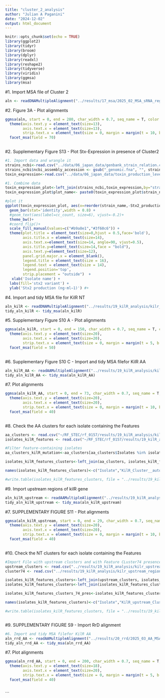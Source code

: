 ```yaml
---
title: "cluster_2_analysis"
author: "Julian A Paganini"
date: "2024-12-02"
output: html_document
---
```


```r
knitr::opts_chunk$set(echo = TRUE)
library(ggplot2)
library(tidyr)
library(broom)
library(dplyr)
library(readxl)
library(reshape2)
library(tidyverse)
library(viridis)
library(ggmsa)
library(msa)
```

#1. Import MSA file of Cluster 2
```r
aln <- readDNAMultipleAlignment("../results/17_msa/2025_02_MSA_sRNA_regions_feat_1_3_2_6.fasta") 
```

#2. Figure 3A - Plot alignments
```r
ggmsa(aln, start = 0, end = 280, char_width = 0.7, seq_name = T, color = "Chemistry_NT") +
  theme(axis.text.y = element_text(size=13), 
        axis.text.x = element_text(size=13),
        strip.text.x = element_text(size = 0, margin = margin(t = 10, b = 10))) +  # Increases space around facet labels
  facet_msa(field = 70)
 
```


#2. Supplementary Figure S13 -  Plot Stx-Expression in presence of Cluster2

```r
#1. Import data and wrangle it
strains_ncbi<-read.csv("../data/06_japan_data/genbank_strain_relation.csv", header=FALSE, col.names = c("ncbi_assembly_accession","strain_name"))
strains_ncbi$ncbi_assembly_accession <- gsub("_genomic.fna", "", strains_ncbi$ncbi_assembly_accession)
toxin_expression<-read.csv("../data/06_japan_data/toxin_production_level.tsv", sep="\t", header=TRUE)

#1. Combine data
toxin_expression_plot<-left_join(strains_ncbi,toxin_expression,by="strain_name")
toxin_expression_plot$plot_name<- paste0(toxin_expression_plot$strain_name, " (", toxin_expression_plot$stx2_subtype, ")")

#plot it
ggplot(toxin_expression_plot, aes(x=reorder(strain_name,-Stx2_production_levels), y=Stx2_production_levels, fill=stx2_subtype)) + 
  geom_bar(stat='identity',width = 0.8) +  
  #geom_text(aes(label=cc_count, size=6), vjust=-0.2)+
  theme_bw()+ 
  #coord_flip()+
  scale_fill_manual(values=c("#b9a8e1","#3f60c6")) +
  theme(plot.title = element_text(size=0,hjust = 0.5,face='bold'),
        axis.title.x = element_text(size=14), 
        axis.text.x=element_text(size=14, angle=90, vjust=0.5),
        axis.title.y=element_text(size=14,face = "bold"), 
        axis.text.y=element_text(size=12),
        panel.grid.major.x = element_blank(),
        legend.title = element_text(size = 16), 
        legend.text = element_text(size = 14),
        legend.position='top',
        strip.placement = "outside")  +
   xlab('Isolate name') + 
  labs(fill='stx2 variant') +
  ylab('Stx2 production (ng·ml−1)') #+
```


#4. Import and tidy MSA file for KilR NT
```r
aln_kilR <- readDNAMultipleAlignment("../results/19_kilR_analysis/kilr_cds/2025_03_MSA_output_mafft_modified.fasta")
tidy_aln_kilR <- tidy_msa(aln_kilR)
```

#5. Supplementary Figure S10 A -  Plot alignments
```r
ggmsa(aln_kilR, start = 0, end = 150, char_width = 0.7, seq_name = T, color = "Chemistry_NT") +
  theme(axis.text.y = element_text(size=20), 
        axis.text.x = element_text(size=20),
        strip.text.x = element_text(size = 0, margin = margin(t = 5, b = 5))) +  # Increases space around facet labels
  facet_msa(field = 50)
 
```

#6. Supplementary Figure S10 C - Import and tidy MSA filefor KilR AA
```r
aln_kilR_AA <- readAAMultipleAlignment("../results/19_kilR_analysis/kilr_cds/2025_03_MSA_AA_output_mafft_modified.fasta")
tidy_aln_kilR_AA <- tidy_msa(aln_kilR_AA)
```

#7. Plot alignments
```r
ggmsa(aln_kilR_AA, start = 0, end = 73, char_width = 0.7, seq_name = T, color = "Chemistry_AA") +
  theme(axis.text.y = element_text(size=20), 
        axis.text.x = element_text(size=20),
        strip.text.x = element_text(size = 0, margin = margin(t = 10, b = 10))) +  # Increases space around facet labels
  facet_msa(field = 40)
 
```

#8. Check the AA clusters for each isolate containing the Features
```r
aa_clusters <- read.csv("~/RF_STEC/rf_0157/results/19_kilR_analysis/kilr_cds/kilR_aa_clusters.tsv", row.names=NULL, sep="\t")
isolates_kilR_features <- read.csv("~/RF_STEC/rf_0157/results/19_kilR_analysis/kilr_cds/KilR_mutation_metadata.csv", row.names=NULL, sep=",")

#Filter feature-containing isolates
aa_clusters_kilR_mutation<-aa_clusters[aa_clusters$Isolates %in% isolates_kilR_features$SRA,]

isolates_kilR_features_clusters<-left_join(aa_clusters, isolates_kilR_features[,c(1,2,3,4,25)],by=c("Isolates"="SRA"))

names(isolates_kilR_features_clusters)<-c("Isolate","KilR_Cluster__autocolour","LINEAGE__autocolour","STX__autocolour","t5__autocolour","Cluster_75__autocolour")

#write.table(isolates_kilR_features_clusters, file = "../results/19_kilR_analysis/2025_03_tree_metadata.tsv", row.names = FALSE, col.names = TRUE, quote = FALSE, sep ="\t")

```


#9. Import upstream regions of kilR gene
```r
aln_kilR_upstream <- readAAMultipleAlignment("../results/19_kilR_analysis/kilr_upstream_region/2025_03_MSA_clusters_features_mod.fasta")
tidy_aln_kilR_upstream <- tidy_msa(aln_kilR_upstream)
```

#7. SUPPLEMENTARY FIGURE S11 - Plot alignments
```r
ggmsa(aln_kilR_upstream, start = 0, end = 29, char_width = 0.7, seq_name = T, color = "Chemistry_NT") +
  theme(axis.text.y = element_text(size=20), 
        axis.text.x = element_text(size=20),
        strip.text.x = element_text(size = 0, margin = margin(t = 10, b = 10))) +  # Increases space around facet labels
  facet_msa(field = 40)
 
```

#10. Check the NT clusters for each isolate containing the Features
```r
#Import File with upstream clusters and with Feature CLuster74 presence absence (From microreact)
upstream_clusters <- read.csv("../results/19_kilR_analysis/kilr_upstream_region/2025_03_kilR_upstream_cluster.tsv", row.names=NULL, sep="\t")
cluster74 <- read.csv("../results/19_kilR_analysis/kilr_upstream_region/2025_03_cluster74_pam.csv", row.names=NULL, sep=",")

isolates_kilR_features_clusters<-left_join(upstream_clusters, isolates_kilR_features[,c(1,2,3,4,5,25)],by=c("Isolates"="SRA"))
isolates_kilR_features_clusters<-left_join(isolates_kilR_features_clusters,cluster74,by=c("Isolates"="SRA"))

isolates_kilR_features_clusters_74_pres<-isolates_kilR_features_clusters[isolates_kilR_features_clusters$Cluster_74==1,]

names(isolates_kilR_features_clusters)<-c("Isolate","KilR_upstream_Cluster__autocolour","LINEAGE__autocolour","STX__autocolour","t5__autocolour","SYMP__autocolour","Cluster_75__autocolour","Cluster_74__autocolour")

#write.table(isolates_kilR_features_clusters, file = "../results/19_kilR_analysis/kilr_upstream_region/2025_03_tree_metadata.tsv", row.names = FALSE, col.names = TRUE, quote = FALSE, sep ="\t")



```



#9. SUPPLEMENTARY FIGURE S9 - Import RrD alignment

```r
#6. Import and tidy MSA filefor KilR AA
aln_rrd_AA <- readAAMultipleAlignment("../results/20_rrd/2025_03_AA_MSA_output.fasta")
tidy_aln_rrd_AA <- tidy_msa(aln_rrd_AA)
```

#7. Plot alignments
```r
ggmsa(aln_rrd_AA, start = 0, end = 200, char_width = 0.7, seq_name = T, color = "Chemistry_AA") +
  theme(axis.text.y = element_text(size=18), 
        axis.text.x = element_text(size=20),
        strip.text.x = element_text(size = 0, margin = margin(t = 5, b = 5))) +  # Increases space around facet labels
  facet_msa(field = 40)
 
```
```

